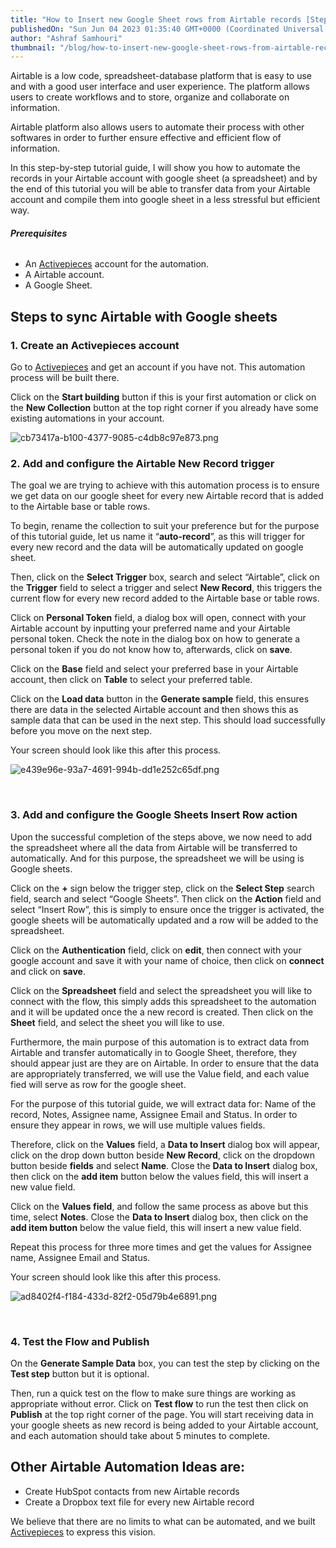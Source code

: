 ```yaml
---
title: "How to Insert new Google Sheet rows from Airtable records [Step by Step Guide]"
publishedOn: "Sun Jun 04 2023 01:35:40 GMT+0000 (Coordinated Universal Time)"
author: "Ashraf Samhouri"
thumbnail: "/blog/how-to-insert-new-google-sheet-rows-from-airtable-records-step-by-step-guide/thumbnail.png"
---
```


Airtable is a low code, spreadsheet-database platform that is easy to use and with a good user interface and user experience. The platform allows users to create workflows and to store, organize and collaborate on information.

Airtable platform also allows users to automate their process with other softwares in order to further ensure effective and efficient flow of information.

In this step-by-step tutorial guide, I will show you how to automate the records in your Airtable account with google sheet (a spreadsheet) and by the end of this tutorial you will be able to transfer data from your Airtable account and compile them into google sheet in a less stressful but efficient way.

###### **Prerequisites**

*   An [Activepieces](https://cloud.activepieces.com/sign-up) account for the automation. 
*   A Airtable account.
*   A Google Sheet.

**Steps to sync Airtable with Google sheets**
---------------------------------------------

### **1\. Create an Activepieces account**

Go to [Activepieces](https://cloud.activepieces.com/sign-up) and get an account if you have not. This automation process will be built there.‍

Click on the **Start building** button if this is your first automation or click on the **New Collection** button at the top right corner if you already have some existing automations in your account.

![cb73417a-b100-4377-9085-c4db8c97e873.png](/blog/how-to-insert-new-google-sheet-rows-from-airtable-records-step-by-step-guide/images/cb73417a-b100-4377-9085-c4db8c97e873.png)

### **2\. Add and configure the Airtable New Record trigger**

The goal we are trying to achieve with this automation process is to ensure we get data on our google sheet for every new Airtable record that is added to the Airtable base or table rows.

To begin, rename the collection to suit your preference but for the purpose of this tutorial guide, let us name it “**auto-record**”, as this will trigger for every new record and the data will be automatically updated on google sheet.

Then, click on the **Select Trigger** box, search and select “Airtable”, click on the **Trigger** field to select a trigger and select **New Record**, this triggers the current flow for every new record added to the Airtable base or table rows.

Click on **Personal Token** field, a dialog box will open, connect with your Airtable account by inputting your preferred name and your Airtable personal token. Check the note in the dialog box on how to generate a personal token if you do not know how to, afterwards, click on **save**.

Click on the **Base** field and select your preferred base in your Airtable account, then click on **Table** to select your preferred table.

Click on the **Load data** button in the **Generate sample** field, this ensures there are data in the selected Airtable account and then shows this as sample data that can be used in the next step. This should load successfully before you move on the next step.

Your screen should look like this after this process.

![e439e96e-93a7-4691-994b-dd1e252c65df.png](/blog/how-to-insert-new-google-sheet-rows-from-airtable-records-step-by-step-guide/images/e439e96e-93a7-4691-994b-dd1e252c65df.png)

‍

### **3\. Add and configure the Google Sheets Insert Row action**

Upon the successful completion of the steps above, we now need to add the spreadsheet where all the data from Airtable will be transferred to automatically. And for this purpose, the spreadsheet we will be using is Google sheets.

Click on the **+** sign below the trigger step, click on the **Select Step** search field, search and select “Google Sheets”. Then click on the **Action** field and select “Insert Row”, this is simply to ensure once the trigger is activated, the google sheets will be automatically updated and a row will be added to the spreadsheet.

Click on the **Authentication** field, click on **edit**, then connect with your google account and save it with your name of choice, then click on **connect** and click on **save**.

Click on the **Spreadsheet** field and select the spreadsheet you will like to connect with the flow, this simply adds this spreadsheet to the automation and it will be updated once the a new record is created. Then click on the **Sheet** field, and select the sheet you will like to use.

Furthermore, the main purpose of this automation is to extract data from Airtable and transfer automatically in to Google Sheet, therefore, they should appear just are they are on Airtable. In order to ensure that the data are appropriately transferred, we will use the Value field, and each value fied will serve as row for the google sheet.

For the purpose of this tutorial guide, we will extract data for: Name of the record, Notes, Assignee name, Assignee Email and Status. In order to ensure they appear in rows, we will use multiple values fields.

Therefore, click on the **Values** field, a **Data to Insert** dialog box will appear, click on the drop down button beside **New Record**, click on the dropdown button beside **fields** and select **Name**. Close the **Data to Insert** dialog box, then click on the **add item** button below the values field, this will insert a new value field.

Click on the **Values field**, and follow the same process as above but this time, select **Notes**. Close the **Data to Insert** dialog box, then click on the **add item button** below the value field, this will insert a new value field.

Repeat this process for three more times and get the values for Assignee name, Assignee Email and Status.

Your screen should look like this after this process.  

![ad8402f4-f184-433d-82f2-05d79b4e6891.png](/blog/how-to-insert-new-google-sheet-rows-from-airtable-records-step-by-step-guide/images/ad8402f4-f184-433d-82f2-05d79b4e6891.png)

‍

### **4\. Test the Flow and Publish**

On the **Generate Sample Data** box, you can test the step by clicking on the **Test step** button but it is optional.

Then, run a quick test on the flow to make sure things are working as appropriate without error. Click on **Test flow** to run the test then click on **Publish** at the top right corner of the page. You will start receiving data in your google sheets as new record is being added to your Airtable account, and each automation should take about 5 minutes to complete.

  

**Other Airtable Automation Ideas are:**
----------------------------------------

*   Create HubSpot contacts from new Airtable records
*   Create a Dropbox text file for every new Airtable record

We believe that there are no limits to what can be automated, and we built [Activepieces](https://cloud.activepieces.com/sign-up) to express this vision.

